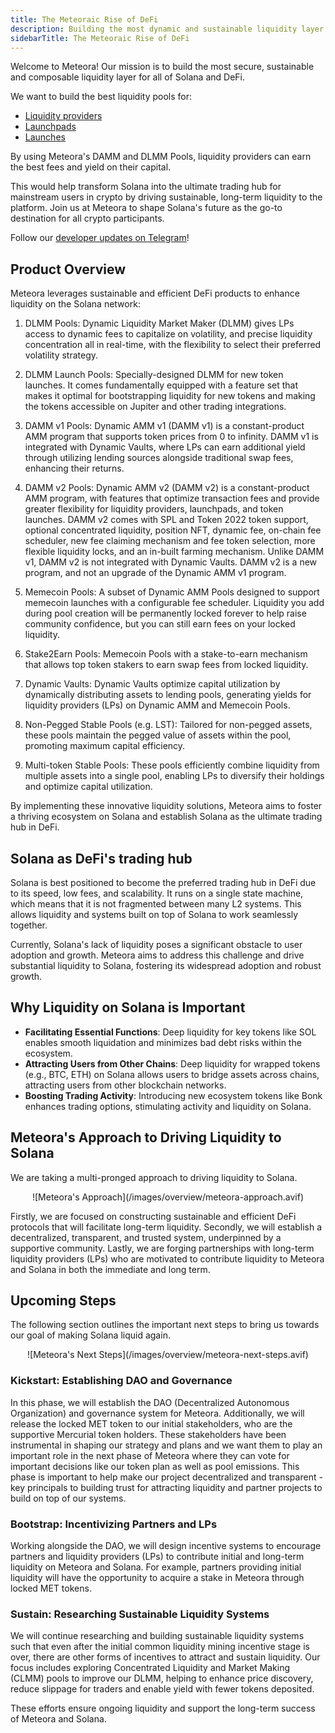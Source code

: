 ```yaml
---
title: The Meteoraic Rise of DeFi
description: Building the most dynamic and sustainable liquidity layer on Solana
sidebarTitle: The Meteoraic Rise of DeFi
---
```


Welcome to Meteora! Our mission is to build the most secure, sustainable and composable liquidity layer for all of Solana and DeFi.

We want to build the best liquidity pools for:
- [Liquidity providers](https://lparmy.meteora.ag/)
- [Launchpads](https://launch.meteora.ag/)
- [Launches](https://www.meteora.ag/)

By using Meteora's DAMM and DLMM Pools, liquidity providers can earn the best fees and yield on their capital.

This would help transform Solana into the ultimate trading hub for mainstream users in crypto by driving sustainable, long-term liquidity to the platform. Join us at Meteora to shape Solana's future as the go-to destination for all crypto participants. 

Follow our [developer updates on Telegram](https://t.me/meteora_dev)!

## Product Overview

Meteora leverages sustainable and efficient DeFi products to enhance liquidity on the Solana network:

1. DLMM Pools: Dynamic Liquidity Market Maker (DLMM) gives LPs access to dynamic fees to capitalize on volatility, and precise liquidity concentration all in real-time, with the flexibility to select their preferred volatility strategy.

2. DLMM Launch Pools: Specially-designed DLMM for new token launches. It comes fundamentally equipped with a feature set that makes it optimal for bootstrapping liquidity for new tokens and making the tokens accessible on Jupiter and other trading integrations.

3. DAMM v1 Pools: Dynamic AMM v1 (DAMM v1) is a constant-product AMM program that supports token prices from 0 to infinity. DAMM v1 is integrated with Dynamic Vaults, where LPs can earn additional yield through utilizing lending sources alongside traditional swap fees, enhancing their returns.

4. DAMM v2 Pools: Dynamic AMM v2 (DAMM v2) is a constant-product AMM program, with features that optimize transaction fees and provide greater flexibility for liquidity providers, launchpads, and token launches. DAMM v2 comes with SPL and Token 2022 token support, optional concentrated liquidity, position NFT, dynamic fee, on-chain fee scheduler, new fee claiming mechanism and fee token selection, more flexible liquidity locks, and an in-built farming mechanism. Unlike DAMM v1, DAMM v2 is not integrated with Dynamic Vaults. DAMM v2 is a new program, and not an upgrade of the Dynamic AMM v1 program.

5. Memecoin Pools: A subset of Dynamic AMM Pools designed to support memecoin launches with a configurable fee scheduler. Liquidity you add during pool creation will be permanently locked forever to help raise community confidence, but you can still earn fees on your locked liquidity.

6. Stake2Earn Pools: Memecoin Pools with a stake-to-earn mechanism that allows top token stakers to earn swap fees from locked liquidity.

7. Dynamic Vaults: Dynamic Vaults optimize capital utilization by dynamically distributing assets to lending pools, generating yields for liquidity providers (LPs) on Dynamic AMM and Memecoin Pools.

8. Non-Pegged Stable Pools (e.g. LST): Tailored for non-pegged assets, these pools maintain the pegged value of assets within the pool, promoting maximum capital efficiency.

9. Multi-token Stable Pools: These pools efficiently combine liquidity from multiple assets into a single pool, enabling LPs to diversify their holdings and optimize capital utilization.

By implementing these innovative liquidity solutions, Meteora aims to foster a thriving ecosystem on Solana and establish Solana as the ultimate trading hub in DeFi.

## Solana as DeFi's trading hub

Solana is best positioned to become the preferred trading hub in DeFi due to its speed, low fees, and scalability. It runs on a single state machine, which means that it is not fragmented between many L2 systems. This allows liquidity and systems built on top of Solana to work seamlessly together.

Currently, Solana's lack of liquidity poses a significant obstacle to user adoption and growth. Meteora aims to address this challenge and drive substantial liquidity to Solana, fostering its widespread adoption and robust growth.

## Why Liquidity on Solana is Important

- **Facilitating Essential Functions**: Deep liquidity for key tokens like SOL enables smooth liquidation and minimizes bad debt risks within the ecosystem.
- **Attracting Users from Other Chains**: Deep liquidity for wrapped tokens (e.g., BTC, ETH) on Solana allows users to bridge assets across chains, attracting users from other blockchain networks.
- **Boosting Trading Activity**: Introducing new ecosystem tokens like Bonk enhances trading options, stimulating activity and liquidity on Solana.

## Meteora's Approach to Driving Liquidity to Solana

We are taking a multi-pronged approach to driving liquidity to Solana. 

<div align="center">
![Meteora's Approach](/images/overview/meteora-approach.avif)
</div>

Firstly, we are focused on constructing sustainable and efficient DeFi protocols that will facilitate long-term liquidity.
Secondly, we will establish a decentralized, transparent, and trusted system, underpinned by a supportive community. 
Lastly, we are forging partnerships with long-term liquidity providers (LPs) who are motivated to contribute liquidity to Meteora and Solana in both the immediate and long term.

## Upcoming Steps

The following section outlines the important next steps to bring us towards our goal of making Solana liquid again.

<div align="center">
![Meteora's Next Steps](/images/overview/meteora-next-steps.avif)
</div>

### **Kickstart**: Establishing DAO and Governance
In this phase, we will establish the DAO (Decentralized Autonomous Organization) and governance system for Meteora. Additionally, we will release the locked MET token to our initial stakeholders, who are the supportive Mercurial token holders. These stakeholders have been instrumental in shaping our strategy and plans and we want them to play an important role in the next phase of Meteora where they can vote for important decisions like our token plan as well as pool emissions. This phase is important to help make our project decentralized and transparent - key principals to building trust for attracting liquidity and partner projects to build on top of our systems.

### Bootstrap: Incentivizing Partners and LPs
Working alongside the DAO, we will design incentive systems to encourage partners and liquidity providers (LPs) to contribute initial and long-term liquidity on Meteora and Solana. For example, partners providing initial liquidity will have the opportunity to acquire a stake in Meteora through locked MET tokens. 

### Sustain: Researching Sustainable Liquidity Systems

We will continue researching and building sustainable liquidity systems such that even after the initial common liquidity mining incentive stage is over, there are other forms of incentives to attract and sustain liquidity. 
Our focus includes exploring Concentrated Liquidity and Market Making (CLMM) pools to improve our DLMM, helping to enhance price discovery, reduce slippage for traders and enable yield with fewer tokens deposited. 

These efforts ensure ongoing liquidity and support the long-term success of Meteora and Solana.